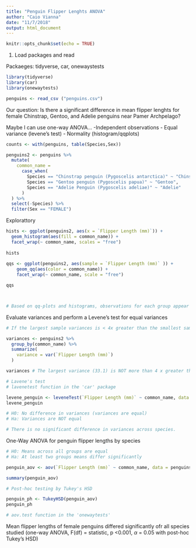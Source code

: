 ```yaml
---
title: "Penguin Flipper Lenghts ANOVA"
author: "Caio Vianna"
date: "11/7/2018"
output: html_document
---
```


```r
knitr::opts_chunk$set(echo = TRUE)
```

1. Load packages and read

Packaeges: tidyverse, car, onewaystests

```r
library(tidyverse)
library(car)
library(onewaytests)

penguins <- read_csv ("penguins.csv")
```

Our question: Is there a significant difference in mean flipper lenghts for female Chinstrap, Gentoo, and Adelie penguins near Pamer Archpelago?

Maybe I can use one-way ANOVA...
-Independent observations
- Equal variance (levene's test)
- Normality (histogram/qqplots)

```r

counts <- with(penguins, table(Species,Sex))

penguins2 <- penguins %>% 
  mutate(
    common_name =
      case_when(
        Species == "Chinstrap penguin (Pygoscelis antarctica)" ~ "Chinstrap",
        Species == "Gentoo penguin (Pygoscelis papua)" ~ "Gentoo",
        Species == "Adelie Penguin (Pygoscelis adeliae)" ~ "Adelie"
      )
  ) %>% 
  select(-Species) %>% 
  filter(Sex == "FEMALE")

```

Explorattory

```r

hists <- ggplot(penguins2, aes(x = `Flipper Length (mm)`)) +
  geom_histogram(aes(fill = common_name)) +
  facet_wrap(~ common_name, scales = "free")
  
hists
  
qqs <- ggplot(penguins2, aes(sample = `Flipper Length (mm)` )) +
    geom_qq(aes(color = common_name)) +
    facet_wrap(~ common_name, scale = "free")

qqs



# Based on qq-plots and histograms, observations for each group appear normally distributed. Also, n> 30 for all groups, so means will be normally distributed by CLT

```

Evaluate variances and perform a Levene's test for equal variances

```r

# If the largest sample variances is < 4x greater than the smallest sample variance, than these are "close enough" to consider variances equal

variances <- penguins2 %>% 
  group_by(common_name) %>% 
  summarize(
    variance = var(`Flipper Length (mm)`)
  )

variances # The largest variance (33.1) is NOT more than 4 x greater than the smallest variance (15.2)

# Lavene's test
# lavenetest function in the 'car' package

levene_penguin <- leveneTest(`Flipper Length (mm)` ~ common_name, data = penguins2)
levene_penguin

# H0: No difference in variances (variances are equal)
# Ha: Variances are NOT equal

# There is no significant difference in variances across species.

```

One-Way ANOVA for penguin flipper lengths by species 

```r

# H0: Means across all groups are equal
# Ha: At least two groups means differ significantly

penguin_aov <- aov(`Flipper Length (mm)` ~ common_name, data = penguins2)

summary(penguin_aov)

# Post-hoc testing by Tukey's HSD

penguin_ph <- TukeyHSD(penguin_aov)
penguin_ph

# aov.test function in the 'onewaytests' 

```

Mean flipper lengths of female penguins differed significantly ofr all species studied (one-way ANOVA, F(df) = statistic, p <0.001, $\alpha$ = 0.05 with post-hoc Tukey's HSD)







